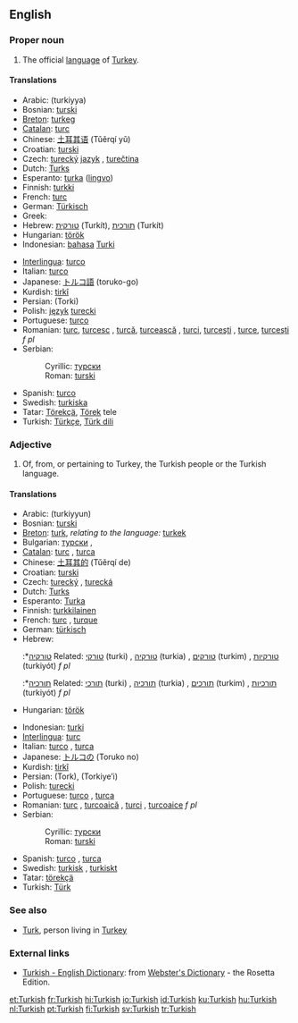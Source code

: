 {{interwiktionary|code=tr}}
==English==
{{wikipedia}}

===Proper noun===
{{en-proper noun}}

# The official [[language]] of [[Turkey]].

====Translations====
{{top}}
*Arabic: {{ARchar|[[تركية|تُرْكِيَّة]]}} (turkiyya)
*Bosnian: [[turski#Bosnian|turski]] {{m}}
*[[Breton]]: [[turkeg]] {{m}}
*[[Catalan]]: [[turc]] {{m}}
*Chinese: [[土耳其语]] (Tǔěrqí yǔ)
*Croatian: [[turski#Croatian|turski]] {{m}}
*Czech: [[turecký]] [[jazyk]] {{m}}, [[turečtina]] {{f}}
*Dutch: [[Turks]] {{n}}
*Esperanto: [[turka]] ([[lingvo]])
*Finnish: [[turkki]]
*French: [[turc]] {{m}}
*German: [[Türkisch]] {{n}}
*Greek: {{polytonic|[[Τούρκικα]]}} {{n}}
*Hebrew: [[טורקית]] (Turkít), [[תורכית]] (Turkít)
*Hungarian: [[török]]
*Indonesian: [[bahasa]] [[Turki]]
{{mid}}
*[[Interlingua]]: [[turco]]
*Italian: [[turco]] {{m}}
*Japanese: [[トルコ語]] (toruko-go)
*Kurdish: [[tirkî]] {{f}}
*Persian: {{FAchar|[[ترکی]]}} (Torki)
*Polish: [[język]] [[turecki]] {{m}}
*Portuguese: [[turco]] {{m}}
*Romanian: [[turc]], [[turcesc]] {{m}}, [[turcă]], [[turcească]] {{f}}, [[turci]], [[turceşti]] {{p}}, [[turce]], [[turceşti]] ''f pl''
*Serbian:
*:Cyrillic: [[турски#Serbian|турски]] {{m}}
*:Roman: [[turski#Serbian|turski]] {{m}}
*Spanish: [[turco]] {{m}}
*Swedish: [[turkiska]]
*Tatar: [[Törekçä]], [[Törek]] tele
*Turkish: [[Türkçe]], [[Türk dili]]
{{bottom}}

===Adjective===
{{en-adj|-}}

# Of, from, or pertaining to Turkey, the Turkish people or the Turkish language.

====Translations====
{{top}}
*Arabic: {{ARchar|[[تركي|تُرْكِيّ]]}} (turkiyyun)
*Bosnian: [[turski#Bosnian|turski]] {{m}}
*[[Breton]]: [[turk]], ''relating to the language:'' [[turkek]]
*Bulgarian: [[турски]] {{m}}, {{p}}
*[[Catalan]]: [[turc]] {{m}}, [[turca]] {{f}}
*Chinese: [[土耳其的]] (Tǔěrqí de)
*Croatian: [[turski#Croatian|turski]] {{m}}
*Czech: [[turecký]] {{m}}, [[turecká]] {{f}}
*Dutch: [[Turks]] {{n}}
*Esperanto: [[Turka]]
*Finnish: [[turkkilainen]]
*French: [[turc]] {{m}}, [[turque]] {{f}}
*German: [[türkisch]]
*Hebrew:
*:*[[טורקיה]] Related: [[טורקי]] (turki) {{m}}, [[טורקיה]] (turkia) {{f}}, [[טורקים]] (turkim) {{p}}, [[טורקיות]] (turkiyót) ''f pl''
*:*[[תורכיה]] Related: [[תורכי]] (turki) {{m}}, [[תורכיה]] (turkia) {{f}}, [[תורכים]] (turkim) {{p}}, [[תורכיות]] (turkiyót) ''f pl''
*Hungarian: [[török]]
{{mid}}
*Indonesian: [[turki]]
*[[Interlingua]]: [[turc]]
*Italian: [[turco]] {{m}}, [[turca]] {{f}}
*Japanese: [[トルコの]] (Toruko no)
*Kurdish: [[tirkî]]
*Persian: {{FAchar|[[ترک]]}} (Tork), {{FAchar|[[ترکیه‏ای]]}} (Torkiye’i)
*Polish: [[turecki]] {{m}}
*Portuguese: [[turco]] {{m}}, [[turca]] {{f}}
*Romanian: [[turc]] {{m}}, [[turcoaică]] {{f}}, [[turci]] {{p}}, [[turcoaice]] ''f pl''
*Serbian:
*:Cyrillic: [[турски#Serbian|турски]] {{m}}
*:Roman: [[turski#Serbian|turski]] {{m}}
*Spanish: [[turco]] {{m}}, [[turca]] {{f}}
*Swedish: [[turkisk]] {{c}}, [[turkiskt]] {{n}}
*Tatar: [[törekçä]]
*Turkish: [[Türk]]
{{bottom}}

===See also===
*[[Turk]], person living in [[Turkey]]

===External links===
*[http://www.websters-online-dictionary.org/definition/Turkish-english/ Turkish - English Dictionary]: from [http://www.websters-online-dictionary.org/ Webster's Dictionary] - the Rosetta Edition.
{{ethnologue|code=tur}}

[[et:Turkish]]
[[fr:Turkish]]
[[hi:Turkish]]
[[io:Turkish]]
[[id:Turkish]]
[[ku:Turkish]]
[[hu:Turkish]]
[[nl:Turkish]]
[[pt:Turkish]]
[[fi:Turkish]]
[[sv:Turkish]]
[[tr:Turkish]]